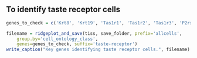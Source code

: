 
## To identify taste receptor cells
```r
genes_to_check = c('Krt8', 'Krt19', 'Tas1r1', 'Tas1r2', 'Tas1r3', 'P2rx7')

filename = ridgeplot_and_save(tiss, save_folder, prefix='allcells',
    group.by='cell_ontology_class',
    genes=genes_to_check, suffix='taste-receptor')
write_caption("Key genes identifying taste receptor cells.", filename)
```
